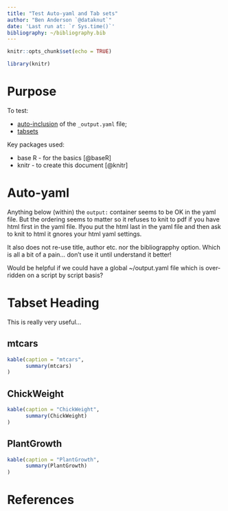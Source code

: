 ```yaml
---
title: "Test Auto-yaml and Tab sets"
author: "Ben Anderson `@dataknut`"
date: 'Last run at: `r Sys.time()`'
bibliography: ~/bibliography.bib
---
```


```r
knitr::opts_chunk$set(echo = TRUE)

library(knitr)
```

# Purpose

To test:

 * [auto-inclusion](http://rmarkdown.rstudio.com/html_document_format.html#shared_options) of the `_output.yaml` file;
 * [tabsets](http://rmarkdown.rstudio.com/html_document_format.html#tabbed_sections)

Key packages used:

 * base R - for the basics [@baseR]
 * knitr - to create this document [@knitr]
 
# Auto-yaml

Anything below (within) the `output:` container seems to be OK in the yaml file. But the ordering seems to matter so it refuses to knit to pdf if you have html first in the yaml file. Ifyou put the html last in the yaml file and then ask to knit to html it gnores  your html yaml settings.

It also does not re-use title, author etc. nor the bibliograpphy option. Which is all a bit of a pain... don't use it until understand it better!

Would be helpful if we could have a global ~/output.yaml file which is over-ridden on a script by script basis? 

# Tabset Heading {.tabset}

This is really very useful...

## mtcars

```r
kable(caption = "mtcars",
      summary(mtcars)
)
```

## ChickWeight

```r
kable(caption = "ChickWeight",
      summary(ChickWeight)
)
```


## PlantGrowth

```r
kable(caption = "PlantGrowth",
      summary(PlantGrowth)
)
```

# References
